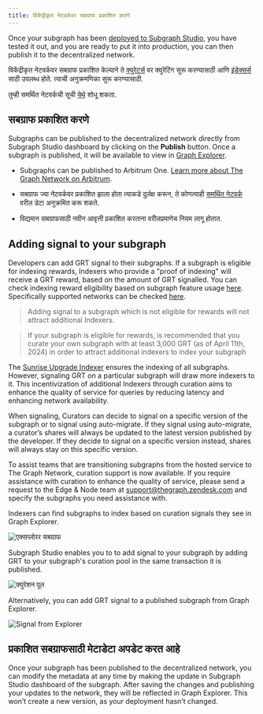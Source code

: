 ```yaml
---
title: विकेंद्रीकृत नेटवर्कवर सबग्राफ प्रकाशित करणे
---
```


Once your subgraph has been [deployed to Subgraph Studio](/deploying/deploying-a-subgraph-to-studio), you have tested it out, and you are ready to put it into production, you can then publish it to the decentralized network.

विकेंद्रीकृत नेटवर्कवर सबग्राफ प्रकाशित केल्याने ते [क्युरेटर्स](/network/curating) वर क्युरेटिंग सुरू करण्यासाठी आणि [इंडेक्सर्स](/network/indexing) साठी उपलब्ध होते. त्याची अनुक्रमणिका सुरू करण्यासाठी.

<VideoEmbed youtube="satdwdbvzAQ" />

तुम्ही समर्थित नेटवर्कची सूची [येथे](/developing/supported-networks) शोधू शकता.

## सबग्राफ प्रकाशित करणे

Subgraphs can be published to the decentralized network directly from Subgraph Studio dashboard by clicking on the **Publish** button. Once a subgraph is published, it will be available to view in [Graph Explorer](https://thegraph.com/explorer/).

- Subgraphs can be published to Arbitrum One. [Learn more about The Graph Network on Arbitrum](/arbitrum/arbitrum-faq).

- सबग्राफ ज्या नेटवर्कवर प्रकाशित झाला होता त्याकडे दुर्लक्ष करून, ते कोणत्याही [समर्थित नेटवर्क](/developing/supported-networks) वरील डेटा अनुक्रमित करू शकते.

- विद्यमान सबग्राफसाठी नवीन आवृत्ती प्रकाशित करताना वरीलप्रमाणेच नियम लागू होतात.

## Adding signal to your subgraph

Developers can add GRT signal to their subgraphs. If a subgraph is eligible for indexing rewards, Indexers who provide a "proof of indexing" will receive a GRT reward, based on the amount of GRT signalled. You can check indexing reward eligibility based on subgraph feature usage [here](https://github.com/graphprotocol/indexer/blob/main/docs/feature-support-matrix.md). Specifically supported networks can be checked [here](/developing/supported-networks).

> Adding signal to a subgraph which is not eligible for rewards will not attract additional Indexers.

> If your subgraph is eligible for rewards, is recommended that you curate your own subgraph with at least 3,000 GRT (as of April 11th, 2024) in order to attract additional indexers to index your subgraph

The [Sunrise Upgrade Indexer](/sunrise/#what-is-the-upgrade-indexer) ensures the indexing of all subgraphs. However, signaling GRT on a particular subgraph will draw more indexers to it. This incentivization of additional Indexers through curation aims to enhance the quality of service for queries by reducing latency and enhancing network availability.

When signaling, Curators can decide to signal on a specific version of the subgraph or to signal using auto-migrate. If they signal using auto-migrate, a curator’s shares will always be updated to the latest version published by the developer. If they decide to signal on a specific version instead, shares will always stay on this specific version.

To assist teams that are transitioning subgraphs from the hosted service to The Graph Network, curation support is now available. If you require assistance with curation to enhance the quality of service, please send a request to the Edge & Node team at support@thegraph.zendesk.com and specify the subgraphs you need assistance with.

Indexers can find subgraphs to index based on curation signals they see in Graph Explorer.

![एक्सप्लोरर सबग्राफ](/img/explorer-subgraphs.png)

Subgraph Studio enables you to to add signal to your subgraph by adding GRT to your subgraph's curation pool in the same transaction it is published.

![क्युरेशन पूल](/img/curate-own-subgraph-tx.png)

Alternatively, you can add GRT signal to a published subgraph from Graph Explorer.

![Signal from Explorer](/img/signal-from-explorer.png)

## प्रकाशित सबग्राफसाठी मेटाडेटा अपडेट करत आहे

Once your subgraph has been published to the decentralized network, you can modify the metadata at any time by making the update in Subgraph Studio dashboard of the subgraph. After saving the changes and publishing your updates to the network, they will be reflected in Graph Explorer. This won’t create a new version, as your deployment hasn’t changed.
